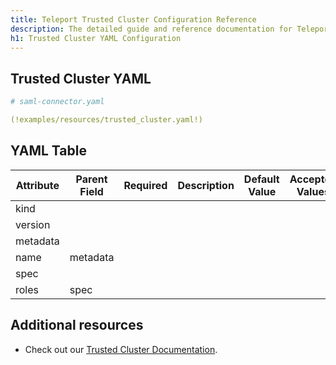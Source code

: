 ```yaml
---
title: Teleport Trusted Cluster Configuration Reference
description: The detailed guide and reference documentation for Teleport Trusted Cluster YAML Configuration.
h1: Trusted Cluster YAML Configuration
---
```


## Trusted Cluster YAML

```yaml
# saml-connector.yaml

(!examples/resources/trusted_cluster.yaml!)
```

## YAML Table

| Attribute | Parent Field | Required | Description | Default Value | Accepted Values |
| --- | --- |  --- | --- |  --- | --- |
| kind | | | | |
| version | | | | |
| metadata | | | | |
| name | metadata | | | | 
| spec |  | | | | 
| roles | spec | | | | 

## Additional resources

- Check out our [Trusted Cluster Documentation](../../trustedclusters.mdx).